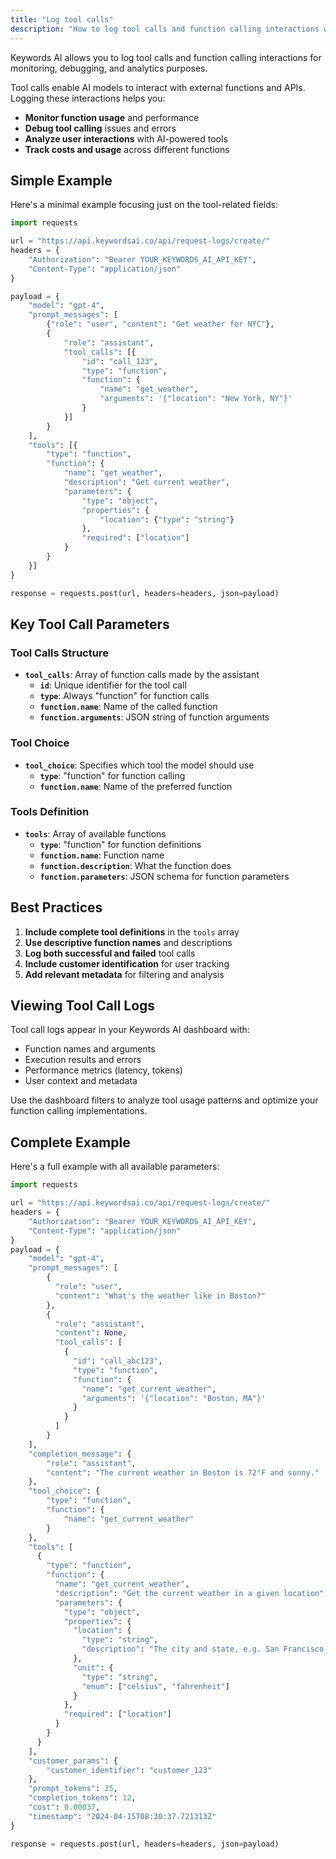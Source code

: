```yaml
---
title: "Log tool calls"
description: "How to log tool calls and function calling interactions with Keywords AI"
---
```


Keywords AI allows you to log tool calls and function calling interactions for monitoring, debugging, and analytics purposes.

Tool calls enable AI models to interact with external functions and APIs. Logging these interactions helps you:

- **Monitor function usage** and performance
- **Debug tool calling** issues and errors
- **Analyze user interactions** with AI-powered tools
- **Track costs and usage** across different functions

## Simple Example

Here's a minimal example focusing just on the tool-related fields:

```python
import requests

url = "https://api.keywordsai.co/api/request-logs/create/"
headers = {
    "Authorization": "Bearer YOUR_KEYWORDS_AI_API_KEY",
    "Content-Type": "application/json"
}

payload = {
    "model": "gpt-4",
    "prompt_messages": [
        {"role": "user", "content": "Get weather for NYC"},
        {
            "role": "assistant",
            "tool_calls": [{
                "id": "call_123",
                "type": "function",
                "function": {
                    "name": "get_weather",
                    "arguments": '{"location": "New York, NY"}'
                }
            }]
        }
    ],
    "tools": [{
        "type": "function",
        "function": {
            "name": "get_weather",
            "description": "Get current weather",
            "parameters": {
                "type": "object",
                "properties": {
                    "location": {"type": "string"}
                },
                "required": ["location"]
            }
        }
    }]
}

response = requests.post(url, headers=headers, json=payload)
```

## Key Tool Call Parameters

### Tool Calls Structure
- **`tool_calls`**: Array of function calls made by the assistant
  - **`id`**: Unique identifier for the tool call
  - **`type`**: Always "function" for function calls
  - **`function.name`**: Name of the called function
  - **`function.arguments`**: JSON string of function arguments

### Tool Choice
- **`tool_choice`**: Specifies which tool the model should use
  - **`type`**: "function" for function calling
  - **`function.name`**: Name of the preferred function

### Tools Definition
- **`tools`**: Array of available functions
  - **`type`**: "function" for function definitions
  - **`function.name`**: Function name
  - **`function.description`**: What the function does
  - **`function.parameters`**: JSON schema for function parameters

## Best Practices

1. **Include complete tool definitions** in the `tools` array
2. **Use descriptive function names** and descriptions
3. **Log both successful and failed** tool calls
4. **Include customer identification** for user tracking
5. **Add relevant metadata** for filtering and analysis

## Viewing Tool Call Logs

Tool call logs appear in your Keywords AI dashboard with:

- Function names and arguments
- Execution results and errors
- Performance metrics (latency, tokens)
- User context and metadata

Use the dashboard filters to analyze tool usage patterns and optimize your function calling implementations.

## Complete Example

Here's a full example with all available parameters:

```python
import requests

url = "https://api.keywordsai.co/api/request-logs/create/"
headers = {
    "Authorization": "Bearer YOUR_KEYWORDS_AI_API_KEY",
    "Content-Type": "application/json"
}
payload = {
    "model": "gpt-4",
    "prompt_messages": [
        {
          "role": "user",
          "content": "What's the weather like in Boston?"
        },
        {
          "role": "assistant",
          "content": None,
          "tool_calls": [
            {
              "id": "call_abc123",
              "type": "function",
              "function": {
                "name": "get_current_weather",
                "arguments": '{"location": "Boston, MA"}'
              }
            }
          ]
        }
    ],
    "completion_message": {
        "role": "assistant",
        "content": "The current weather in Boston is 72°F and sunny."
    },
    "tool_choice": {
        "type": "function",
        "function": {
            "name": "get_current_weather"
        }
    },
    "tools": [
      {
        "type": "function",
        "function": {
          "name": "get_current_weather",
          "description": "Get the current weather in a given location",
          "parameters": {
            "type": "object",
            "properties": {
              "location": {
                "type": "string",
                "description": "The city and state, e.g. San Francisco, CA"
              },
              "unit": {
                "type": "string", 
                "enum": ["celsius", "fahrenheit"]
              }
            },
            "required": ["location"]
          }
        }
      }
    ],
    "customer_params": {
        "customer_identifier": "customer_123"
    },
    "prompt_tokens": 25,
    "completion_tokens": 12,
    "cost": 0.00037,
    "timestamp": "2024-04-15T08:30:37.721313Z"
}

response = requests.post(url, headers=headers, json=payload)
```